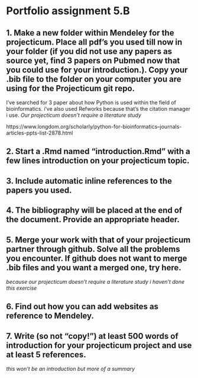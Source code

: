 # Portfolio assignment 5.B

## 1. Make a new folder within Mendeley for the projecticum. Place all pdf’s you used till now in your folder (if you did not use any papers as source yet, find 3 papers on Pubmed now that you could use for your introduction.). Copy your .bib file to the folder on your computer you are using for the Projecticum git repo.

I've searched for 3 paper about how Python is used within the field of bioinformatics. i've also used Refworks because that's the citation manager i use.
_Our projecticum doesn't require a literature study_

https://www.longdom.org/scholarly/python-for-bioinformatics--journals-articles-ppts-list-2878.html

## 2. Start a .Rmd named “introduction.Rmd” with a few lines introduction on your projecticum topic.

## 3. Include automatic inline references to the papers you used.

## 4. The bibliography will be placed at the end of the document. Provide an appropriate header.

## 5. Merge your work with that of your projecticum partner through github. Solve all the problems you encounter. If github does not want to merge .bib files and you want a merged one, try here.
_because our projecticum doesn't require a literature study i haven't done this exercise_

## 6. Find out how you can add websites as reference to Mendeley.

## 7. Write (so not “copy!”) at least 500 words of introduction for your projecticum project and use at least 5 references.
_this won't be an introduction but more of a summary_
